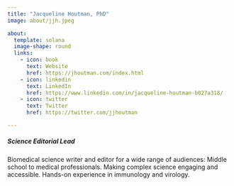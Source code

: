 ```yaml
---
title: "Jacqueline Houtman, PhD"
image: about/jjh.jpeg

about:
  template: solana
  image-shape: round
  links:
    - icon: book
      text: Website
      href: https://jhoutman.com/index.html
    - icon: linkedin
      text: LinkedIn
      href: https://www.linkedin.com/in/jacqueline-houtman-b027a318/
    - icon: twitter
      text: Twitter
      href: https://twitter.com/jjhoutman

---
```

##### Science Editorial Lead
Biomedical science writer and editor for a wide range of audiences: Middle school to medical professionals. Making complex science engaging and accessible. Hands-on experience in immunology and virology. 